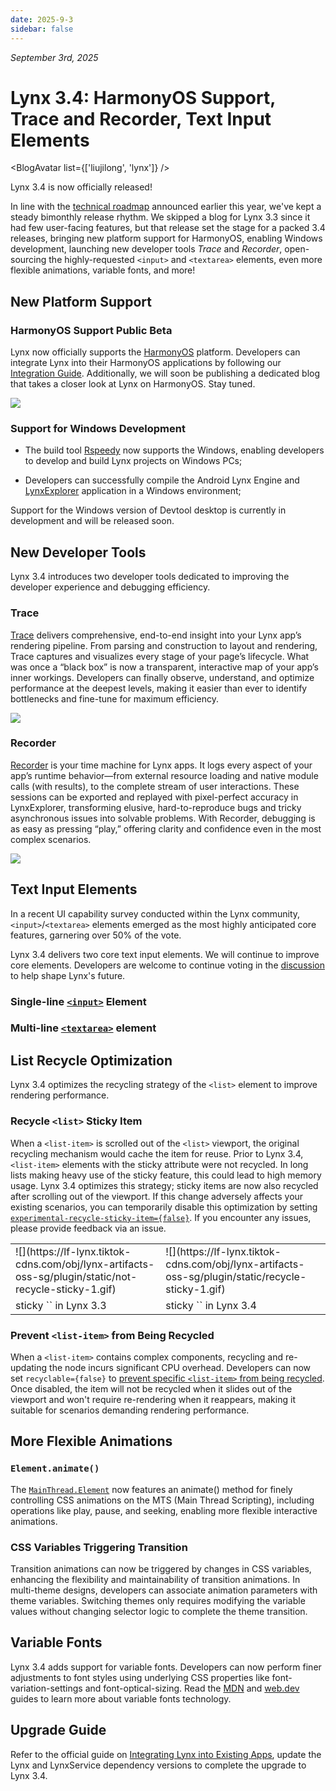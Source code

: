 ```yaml
---
date: 2025-9-3
sidebar: false
---
```



_September 3rd, 2025_

# Lynx 3.4: HarmonyOS Support, Trace and Recorder, Text Input Elements

<BlogAvatar list={['liujilong', 'lynx']} />

Lynx 3.4 is now officially released!

In line with the [technical roadmap](/blog/lynx-open-source-roadmap-2025) announced earlier this year, we've kept a steady bimonthly release rhythm. We skipped a blog for Lynx 3.3 since it had few user-facing features, but that release set the stage for a packed 3.4 releases, bringing new platform support for HarmonyOS, enabling Windows development, launching new developer tools _Trace_ and _Recorder_, open-sourcing the highly-requested `<input>` and `<textarea>` elements, even more flexible animations, variable fonts, and more!

## New Platform Support

### HarmonyOS Support Public Beta

Lynx now officially supports the [HarmonyOS](https://www.harmonyos.com/en/) platform. Developers can integrate Lynx into their HarmonyOS applications by following our [Integration Guide](/guide/start/integrate-with-existing-apps.html#platform=harmony).
Additionally, we will soon be publishing a dedicated blog that takes a closer look at Lynx on HarmonyOS. Stay tuned.

![](https://tosv-sg.tiktok-row.org/obj/lynx-artifacts-oss-sg/lynx-website/assets/blog/lynx-harmony/background.png)

### Support for Windows Development

- The build tool [Rspeedy](/rspeedy) now supports the Windows, enabling developers to develop and build Lynx projects on Windows PCs;

- Developers can successfully compile the Android Lynx Engine and [LynxExplorer](/guide/start/quick-start.html#prepare-lynx-explorer) application in a Windows environment;

Support for the Windows version of Devtool desktop is currently in development and will be released soon.

## New Developer Tools

Lynx 3.4 introduces two developer tools dedicated to improving the developer experience and debugging efficiency.

### Trace

[Trace](/guide/devtool/trace) delivers comprehensive, end-to-end insight into your Lynx app’s rendering pipeline. From parsing and construction to layout and rendering, Trace captures and visualizes every stage of your page’s lifecycle. What was once a “black box” is now a transparent, interactive map of your app’s inner workings. Developers can finally observe, understand, and optimize performance at the deepest levels, making it easier than ever to identify bottlenecks and fine-tune for maximum efficiency.

![](https://lf-lynx.tiktok-cdns.com/obj/lynx-artifacts-oss-sg/plugin/static/trace-tool-overview-latest2.png)

### Recorder

[Recorder](/guide/devtool/recorder) is your time machine for Lynx apps. It logs every aspect of your app’s runtime behavior—from external resource loading and native module calls (with results), to the complete stream of user interactions. These sessions can be exported and replayed with pixel-perfect accuracy in LynxExplorer, transforming elusive, hard-to-reproduce bugs and tricky asynchronous issues into solvable problems. With Recorder, debugging is as easy as pressing “play,” offering clarity and confidence even in the most complex scenarios.

![](https://lf-lynx.tiktok-cdns.com/obj/lynx-artifacts-oss-sg/plugin/static/recorder-concept.png)

## Text Input Elements

In a recent UI capability survey conducted within the Lynx community, `<input>`/`<textarea>` elements emerged as the most highly anticipated core features, garnering over 50% of the vote.

Lynx 3.4 delivers two core text input elements.
We will continue to improve core elements. Developers are welcome to continue voting in the [discussion](https://github.com/lynx-family/lynx/discussions/673) to help shape Lynx's future.

### Single-line [`<input>`](/api/elements/built-in/input) Element

<Go
  example="input"
  defaultFile="src/base/index.tsx"
  img="https://lf-lynx.tiktok-cdns.com/obj/lynx-artifacts-oss-sg/plugin/static/input_basic.PNG"
  highlight="{13-20}"
/>

### Multi-line [`<textarea>`](/api/elements/built-in/textarea) element

<Go
  example="textarea"
  defaultFile="src/base/index.tsx"
  img="https://lf-lynx.tiktok-cdns.com/obj/lynx-artifacts-oss-sg/plugin/static/textarea_basic.PNG"
  highlight="{13-21}"
/>

## List Recycle Optimization

Lynx 3.4 optimizes the recycling strategy of the `<list>` element to improve rendering performance.

### Recycle `<list>` Sticky Item

When a `<list-item>` is scrolled out of the `<list>` viewport, the original recycling mechanism would cache the item for reuse. Prior to Lynx 3.4, `<list-item>` elements with the sticky attribute were not recycled. In long lists making heavy use of the sticky feature, this could lead to high memory usage. Lynx 3.4 optimizes this strategy; sticky items are now also recycled after scrolling out of the viewport.
If this change adversely affects your existing scenarios, you can temporarily disable this optimization by setting [`experimental-recycle-sticky-item={false}`](/api/elements/built-in/list.html#experimental-recycle-sticky-item). If you encounter any issues, please provide feedback via an issue.

<table border="0"> <tr> <td>![](https://lf-lynx.tiktok-cdns.com/obj/lynx-artifacts-oss-sg/plugin/static/not-recycle-sticky-1.gif)</td> <td>![](https://lf-lynx.tiktok-cdns.com/obj/lynx-artifacts-oss-sg/plugin/static/recycle-sticky-1.gif)</td> </tr> <tr> <td>sticky `<list-item>` in Lynx 3.3</td> <td>sticky `<list-item>` in Lynx 3.4</td> </tr> </table>

### Prevent `<list-item>` from Being Recycled

When a `<list-item>` contains complex components, recycling and re-updating the node incurs significant CPU overhead. Developers can now set `recyclable={false}` to [prevent specific `<list-item>` from being recycled](/api/elements/built-in/list.html#not-recycle-list-item). Once disabled, the item will not be recycled when it slides out of the viewport and won't require re-rendering when it reappears, making it suitable for scenarios demanding rendering performance.

<Go
  img="https://lf-lynx.tiktok-cdns.com/obj/lynx-artifacts-oss-sg/plugin/static/20250828-213840.gif"
  example="list"
  defaultFile="src/recyclable/index.tsx"
  defaultEntryFile="dist/recyclable.lynx.bundle"
  entry="src/recyclable"
/>

## More Flexible Animations

### `Element.animate()`

The [`MainThread.Element`](/api/lynx-api/main-thread/main-thread-element) now features an animate() method for finely controlling CSS animations on the MTS (Main Thread Scripting), including operations like play, pause, and seeking, enabling more flexible interactive animations.

<Go
  img="https://lf-lynx.tiktok-cdns.com/obj/lynx-artifacts-oss-sg/plugin/static/mt_animation.webp"
  example="animation"
  defaultFile="src/animate_mt/index.tsx"
  defaultEntryFile="dist/animate_mt.lynx.bundle"
  entry="src/animate_mt"
/>

### CSS Variables Triggering Transition

Transition animations can now be triggered by changes in CSS variables, enhancing the flexibility and maintainability of transition animations. In multi-theme designs, developers can associate animation parameters with theme variables. Switching themes only requires modifying the variable values without changing selector logic to complete the theme transition.

<Go
  img="https://lf-lynx.tiktok-cdns.com/obj/lynx-artifacts-oss-sg/plugin/static/transition-variable.gif"
  example="animation"
  defaultFile="src/transition_variable/index.scss"
  defaultEntryFile="dist/transition_variable.lynx.bundle"
  entry="src/transition_variable"
/>

## Variable Fonts

Lynx 3.4 adds support for variable fonts. Developers can now perform finer adjustments to font styles using underlying CSS properties like font-variation-settings and font-optical-sizing.
Read the [MDN](https://developer.mozilla.org/zh-CN/docs/Web/CSS/CSS_fonts/Variable_fonts_guide) and [web.dev](https://web.dev/articles/variable-fonts) guides to learn more about variable fonts technology.

<Go
  img="https://lf-lynx.tiktok-cdns.com/obj/lynx-artifacts-oss-sg/plugin/static/variable-font.jpeg"
  example="text"
  defaultFile="src/variable_font/index.tsx"
  defaultEntryFile="dist/variable_font.lynx.bundle"
  entry="src/variable_font"
/>

## Upgrade Guide

Refer to the official guide on [Integrating Lynx into Existing Apps](/zh/guide/start/integrate-with-existing-apps.html), update the Lynx and LynxService dependency versions to complete the upgrade to Lynx 3.4.
